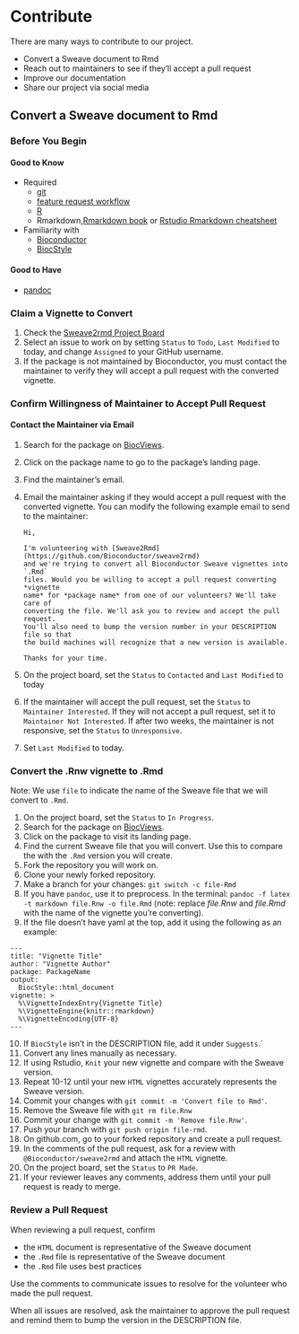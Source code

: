 # Contribute

There are many ways to contribute to our project.

* Convert a Sweave document to Rmd
* Reach out to maintainers to see if they'll accept a pull request
* Improve our documentation
* Share our project via social media

## Convert a Sweave document to Rmd

### Before You Begin

#### Good to Know 

* Required
  - [git](https://git-scm.com/docs/gittutorial)
  - [feature request
    workflow](https://www.atlassian.com/git/tutorials/comparing-workflows/feature-branch-workflow)
  - [R](https://www.rstudio.com/resources/books/)
  - Rmarkdown,[Rmarkdown book](https://bookdown.org/yihui/rmarkdown/) or [Rstudio Rmarkdown
    cheatsheet](https://raw.githubusercontent.com/rstudio/cheatsheets/main/rmarkdown.pdf)

* Familiarity with
  - [Bioconductor](https://bioconductor.org)
  - [BiocStyle](https://bioconductor.org/packages/devel/bioc/html/BiocStyle.html)

#### Good to Have

* [pandoc](https://pandoc.org)

### Claim a Vignette to Convert

1. Check the
   [Sweave2rmd Project Board](https://github.com/orgs/Bioconductor/projects/2/views/1)
2. Select an issue to work on by setting `Status` to `Todo`, `Last Modified` to
   today, and change `Assigned` to your GitHub username.
3. If the package is not maintained by Bioconductor, you must contact the
   maintainer to verify they will accept a pull request with the converted
   vignette.

### Confirm Willingness of Maintainer to Accept Pull Request

#### Contact the Maintainer via Email

1. Search for the package on
[BiocViews](https://bioconductor.org/packages/devel/BiocViews.html#___Software).
2. Click on the package name to go to the package's landing page.
3. Find the maintainer's email.
4. Email the maintainer asking if they would accept a pull request with the
   converted vignette. You can modify the following example email to send to
   the maintainer:
   ```
   Hi,

   I'm volunteering with [Sweave2Rmd](https://github.com/Bioconductor/sweave2rmd)
   and we're trying to convert all Bioconductor Sweave vignettes into `.Rmd`
   files. Would you be willing to accept a pull request converting *vignette
   name* for *package name* from one of our volunteers? We'll take care of
   converting the file. We'll ask you to review and accept the pull request.
   You'll also need to bump the version number in your DESCRIPTION file so that
   the build machines will recognize that a new version is available.

   Thanks for your time.
   ```
5. On the project board, set the `Status` to `Contacted` and `Last Modified` to
   today
6. If the maintainer will accept the pull request, set the `Status` to
   `Maintainer Interested`. If they will not accept a pull request, set it to
   `Maintainer Not Interested`. If after two weeks, the maintainer is not
   responsive, set the `Status` to `Unresponsive`.
7. Set `Last Modified` to today.

### Convert the .Rnw vignette to .Rmd

Note: We use `file` to indicate the name of the Sweave file that we will
convert to `.Rmd`.

1. On the project board, set the `Status` to `In Progress`.
2. Search for the package on
   [BiocViews](https://bioconductor.org/packages/devel/BiocViews.html#___Software).
3. Click on the package to visit its landing page.
4. Find the current Sweave file that you will convert. Use this to compare the
   with the `.Rmd` version you will create.
5. Fork the repository you will work on.
6. Clone your newly forked repository.
7. Make a branch for your changes: `git switch -c file-Rmd`
8. If you have `pandoc`, use it to preprocess. In the terminal: `pandoc -f latex -t markdown file.Rnw -o file.Rmd` (note: replace *file.Rnw* and *file.Rmd* with the name of the vignette you're converting).
9. If the file doesn't have yaml at the top, add it using the following as an
   example:
  ```
  ---
  title: "Vignette Title"
  author: "Vignette Author"
  package: PackageName
  output: 
    BiocStyle::html_document
  vignette: >
    %\VignetteIndexEntry{Vignette Title}
    %\VignetteEngine{knitr::rmarkdown}
    %\VignetteEncoding{UTF-8}  
  ---
  ```
10. If `BiocStyle` isn't in the DESCRIPTION file, add it under `Suggests`.`
11. Convert any lines manually as necessary.
12. If using Rstudio, `Knit` your new vignette and compare with the Sweave
    version.
13. Repeat 10-12 until your new `HTML` vignettes accurately represents the
    Sweave version.
14. Commit your changes with `git commit -m 'Convert file to Rmd'`.
15. Remove the Sweave file with `git rm file.Rnw`
16. Commit your change with `git commit -m 'Remove file.Rnw'`.
17. Push your branch with `git push origin file-rmd`.
18. On github.com, go to your forked repository and create a pull request.
19. In the comments of the pull request, ask for a review with
    `@Bioconductor/sweave2rmd` and attach the `HTML` vignette.
20. On the project board, set the `Status` to `PR Made`.
21. If your reviewer leaves any comments, address them until your pull request
    is ready to merge.

### Review a Pull Request

When reviewing a pull request, confirm

* the `HTML` document is representative of the Sweave document
* the `.Rmd` file is representative of the Sweave document
* the `.Rmd` file uses best practices

Use the comments to communicate issues to resolve for the volunteer who made
the pull request.

When all issues are resolved, ask the maintainer to approve the pull request
and remind them to bump the version in the DESCRIPTION file.
